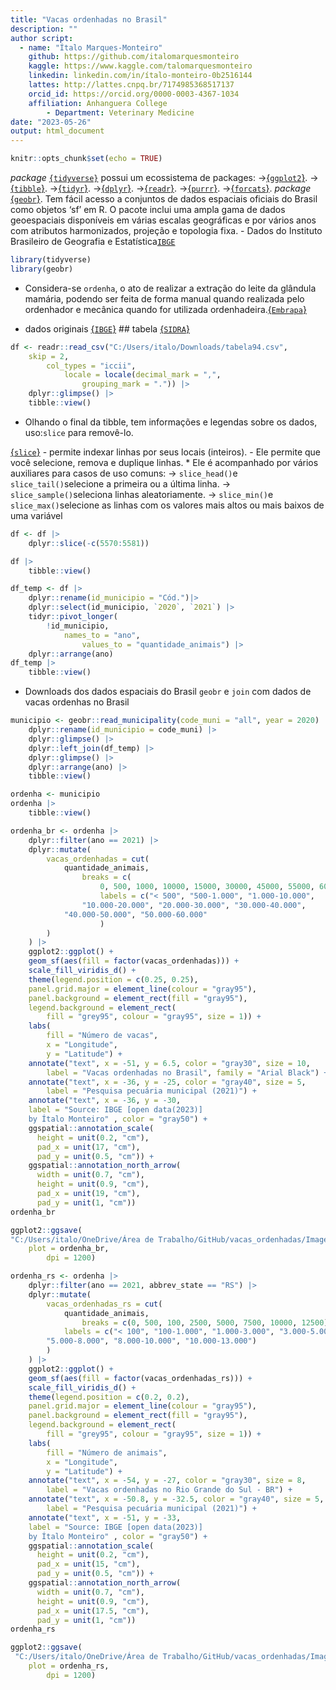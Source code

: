 ```yaml
---
title: "Vacas ordenhadas no Brasil"
description: ""
author script: 
  - name: "Ítalo Marques-Monteiro"
    github: https://github.com/italomarquesmonteiro
    kaggle: https://www.kaggle.com/talomarquesmonteiro
    linkedin: linkedin.com/in/ítalo-monteiro-0b2516144
    lattes: http://lattes.cnpq.br/7174985368517137
    orcid_id: https://orcid.org/0000-0003-4367-1034
    affiliation: Anhanguera College  
        - Department: Veterinary Medicine
date: "2023-05-26"
output: html_document
---
```

```r
knitr::opts_chunk$set(echo = TRUE)
```
 
   *package* [`{tidyverse}`](https://www.tidyverse.org) possui um ecossistema de packages:
                           ->[{`ggplot2`}](https://ggplot2.tidyverse.org/).
                            ->[{`tibble`}](https://tibble.tidyverse.org/).
                             ->[{`tidyr`}](https://tidyr.tidyverse.org/).
                              ->[{`dplyr`}](https://dplyr.tidyverse.org/).
                               ->[{`readr`}](https://readr.tidyverse.org/).
                                ->[{`purrr`}](https://purrr.tidyverse.org/).
                                 ->[{`forcats`}](https://forcats.tidyverse.org/).
   *package* [{`geobr`}](https://github.com/ipeaGIT/geobr). Tem fácil acesso a conjuntos de dados espaciais oficiais do Brasil como objetos 'sf' em R. O pacote inclui uma ampla gama de dados geoespaciais disponíveis em várias escalas geográficas e por vários anos com atributos harmonizados, projeção e topologia fixa.
                 - Dados do Instituto Brasileiro de Geografia e Estatística[`IBGE`](https://concla.ibge.gov.br/classificacoes/por-tema/codigo-de-areas/codigo-de-areas)

```r
library(tidyverse)
library(geobr)
```


* Considera-se `ordenha`, o ato de realizar a extração do leite da glândula mamária, 
podendo ser feita de forma manual quando realizada pelo ordenhador e mecânica
quando for utilizada ordenhadeira.[{`Embrapa`}](https://ainfo.cnptia.embrapa.br/digital/bitstream/item/24719/1/cot319-ordenhadavacaleiteira.pdf)

* dados originais [{`IBGE`}](https://ibge.gov.br)
 ## tabela [{`SIDRA`}](https://sidra.ibge.gov.br/pesquisa/ppm/tabelas/brasil/2021)
```r
df <- readr::read_csv("C:/Users/italo/Downloads/tabela94.csv",
    skip = 2,
        col_types = "iccii",
            locale = locale(decimal_mark = ",",
                grouping_mark = ".")) |>
    dplyr::glimpse() |>
    tibble::view()
```



* Olhando o final da tibble, tem informações e legendas sobre os dados, uso:`slice` para removê-lo.

[{`slice`}](https://dplyr.tidyverse.org/reference/slice.html)
        - permite indexar linhas por seus locais (inteiros). 
        - Ele permite que você selecione, remova e duplique linhas. 
* Ele é acompanhado por vários auxiliares para casos de uso comuns:
                    -> `slice_head()`e `slice_tail()`selecione a primeira ou a última linha.
                    -> `slice_sample()`seleciona linhas aleatoriamente.
                    -> `slice_min()`e `slice_max()`selecione as linhas com os valores mais altos 
                                                    ou mais baixos de uma variável
```r
df <- df |>
    dplyr::slice(-c(5570:5581))

df |>
    tibble::view()
```


```r
df_temp <- df |>
    dplyr::rename(id_municipio = "Cód.")|>
    dplyr::select(id_municipio, `2020`, `2021`) |>
    tidyr::pivot_longer(
        !id_municipio,
            names_to = "ano",
                values_to = "quantidade_animais") |>
    dplyr::arrange(ano)
df_temp |>
    tibble::view()
```



* Downloads dos dados espaciais do Brasil `geobr`
e `join` com dados de vacas ordenhas no Brasil
```r
municipio <- geobr::read_municipality(code_muni = "all", year = 2020) |>
    dplyr::rename(id_municipio = code_muni) |>
    dplyr::glimpse() |>
    dplyr::left_join(df_temp) |>
    dplyr::glimpse() |>
    dplyr::arrange(ano) |>
    tibble::view()
```


```r
ordenha <- municipio
ordenha |>
    tibble::view()
```

```r
ordenha_br <- ordenha |>
    dplyr::filter(ano == 2021) |>
    dplyr::mutate(
        vacas_ordenhadas = cut(
            quantidade_animais,
                breaks = c(
                    0, 500, 1000, 10000, 15000, 30000, 45000, 55000, 60000),
                    labels = c("< 500", "500-1.000", "1.000-10.000",
                "10.000-20.000", "20.000-30.000", "30.000-40.000",
            "40.000-50.000", "50.000-60.000"
                    )
        )
    ) |>
    ggplot2::ggplot() +
    geom_sf(aes(fill = factor(vacas_ordenhadas))) +
    scale_fill_viridis_d() +
    theme(legend.position = c(0.25, 0.25),
    panel.grid.major = element_line(colour = "gray95"),
    panel.background = element_rect(fill = "gray95"),
    legend.background = element_rect(
        fill = "grey95", colour = "gray95", size = 1)) +
    labs(
        fill = "Número de vacas",
        x = "Longitude",
        y = "Latitude") +
    annotate("text", x = -51, y = 6.5, color = "gray30", size = 10,
        label = "Vacas ordenhadas no Brasil", family = "Arial Black") +
    annotate("text", x = -36, y = -25, color = "gray40", size = 5,
        label = "Pesquisa pecuária municipal (2021)") +
    annotate("text", x = -36, y = -30,
    label = "Source: IBGE [open data(2023)]
    by Ítalo Monteiro" , color = "gray50") +
    ggspatial::annotation_scale(
      height = unit(0.2, "cm"),
      pad_x = unit(17, "cm"),
      pad_y = unit(0.5, "cm")) +
    ggspatial::annotation_north_arrow(
      width = unit(0.7, "cm"),
      height = unit(0.9, "cm"),
      pad_x = unit(19, "cm"),
      pad_y = unit(1, "cm"))
ordenha_br
```

```r
ggplot2::ggsave(
"C:/Users/italo/OneDrive/Área de Trabalho/GitHub/vacas_ordenhadas/Images/ordenha_br.png",
    plot = ordenha_br,
        dpi = 1200)
```


```r
ordenha_rs <- ordenha |>
    dplyr::filter(ano == 2021, abbrev_state == "RS") |>
    dplyr::mutate(
        vacas_ordenhadas_rs = cut(
            quantidade_animais,
                breaks = c(0, 500, 100, 2500, 5000, 7500, 10000, 12500),
            labels = c("< 100", "100-1.000", "1.000-3.000", "3.000-5.000",
        "5.000-8.000", "8.000-10.000", "10.000-13.000")
        )
    ) |>
    ggplot2::ggplot() +
    geom_sf(aes(fill = factor(vacas_ordenhadas_rs))) +
    scale_fill_viridis_d() +
    theme(legend.position = c(0.2, 0.2),
    panel.grid.major = element_line(colour = "gray95"),
    panel.background = element_rect(fill = "gray95"),
    legend.background = element_rect(
        fill = "grey95", colour = "gray95", size = 1)) +
    labs(
        fill = "Número de animais",
        x = "Longitude",
        y = "Latitude") +
    annotate("text", x = -54, y = -27, color = "gray30", size = 8,
        label = "Vacas ordenhadas no Rio Grande do Sul - BR") +
    annotate("text", x = -50.8, y = -32.5, color = "gray40", size = 5,
        label = "Pesquisa pecuária municipal (2021)") +
    annotate("text", x = -51, y = -33,
    label = "Source: IBGE [open data(2023)]
    by Ítalo Monteiro" , color = "gray50") +
    ggspatial::annotation_scale(
      height = unit(0.2, "cm"),
      pad_x = unit(15, "cm"),
      pad_y = unit(0.5, "cm")) +
    ggspatial::annotation_north_arrow(
      width = unit(0.7, "cm"),
      height = unit(0.9, "cm"),
      pad_x = unit(17.5, "cm"),
      pad_y = unit(1, "cm"))
ordenha_rs
```

```r
ggplot2::ggsave(
 "C:/Users/italo/OneDrive/Área de Trabalho/GitHub/vacas_ordenhadas/Images/ordenha_rs.png",
    plot = ordenha_rs,
        dpi = 1200)
```
